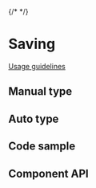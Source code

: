 {/* <!-- `position:fixed` cause rendering issues, so do not render the modal --> */}


# Saving

[Usage guidelines](https://pages.github.ibm.com/cdai-design/pal/patterns/saving/usage/)

## Manual type

<Canvas>
  <Story of={stories.Auto} />
</Canvas>

## Auto type

<Canvas>
  <Story of={stories.Manual} />
</Canvas>

## Code sample

<CodesandboxLink exampleDirectory="Saving" />

## Component API

<Controls />
